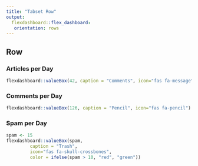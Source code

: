 ```yaml
---
title: "Tabset Row"
output: 
  flexdashboard::flex_dashboard:
   orientation: rows 
---
```


Row
-----------------------------------------------------------------------
### Articles per Day
```r
flexdashboard::valueBox(42, caption = "Comments", icon="fas fa-message")
```
### Comments per Day
```r
flexdashboard::valueBox(126, caption = "Pencil", icon="fas fa-pencil")
```
### Spam per Day
```r
spam <- 15
flexdashboard::valueBox(spam,
         caption = "Trash",
         icon="fas fa-skull-crossbones",
         color = ifelse(spam > 10, "red", "green"))
```